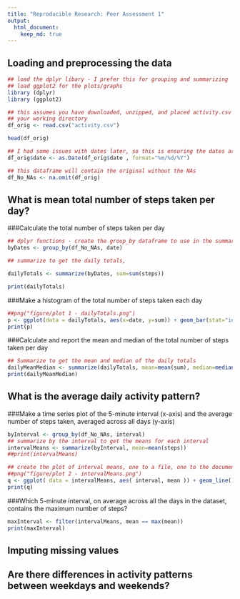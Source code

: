 ```yaml
---
title: "Reproducible Research: Peer Assessment 1"
output: 
  html_document:
    keep_md: true
---
```



## Loading and preprocessing the data
```r
## load the dplyr libary - I prefer this for grouping and summarizing
## load ggplot2 for the plots/graphs
library (dplyr)
library (ggplot2)

## this assumes you have downloaded, unzipped, and placed activity.csv into
## your working directory
df_orig <- read.csv("activity.csv")

head(df_orig)

## I had some issues with dates later, so this is ensuring the dates are of the date class
df_orig$date <- as.Date(df_orig$date , format="%m/%d/%Y")

## this dataframe will contain the original without the NAs
df_No_NAs <- na.omit(df_orig)

```

## What is mean total number of steps taken per day?

###Calculate the total number of steps taken per day

```r
## dplyr functions - create the group_by dataframe to use in the summarize function
byDates <- group_by(df_No_NAs, date)

## summarize to get the daily totals, 

dailyTotals <- summarize(byDates, sum=sum(steps))  

print(dailyTotals)

```

###Make a histogram of the total number of steps taken each day

```r
##png("figure/plot 1 - dailyTotals.png")
p <- ggplot(data = dailyTotals, aes(x=date, y=sum)) + geom_bar(stat="identity")
print(p)
```

###Calculate and report the mean and median of the total number of steps taken per day

```r
## Summarize to get the mean and median of the daily totals
dailyMeanMedian <- summarize(dailyTotals, mean=mean(sum), median=median(sum)) 
print(dailyMeanMedian)

```

## What is the average daily activity pattern?

###Make a time series plot of the 5-minute interval (x-axis) and the average number of steps taken, averaged across all days (y-axis)

```r
byInterval <- group_by(df_No_NAs, interval)
## summarize by the interval to get the means for each interval
intervalMeans <- summarize(byInterval, mean=mean(steps)) 
##print(intervalMeans)

## create the plot of interval means, one to a file, one to the document
##png("figure/plot 2 - intervalMeans.png")
q <- ggplot( data = intervalMeans, aes( interval, mean )) + geom_line() 
print(q)

```

###Which 5-minute interval, on average across all the days in the dataset, contains the maximum number of steps?
```r
maxInterval <- filter(intervalMeans, mean == max(mean))
print(maxInterval)
```

## Imputing missing values



## Are there differences in activity patterns between weekdays and weekends?
